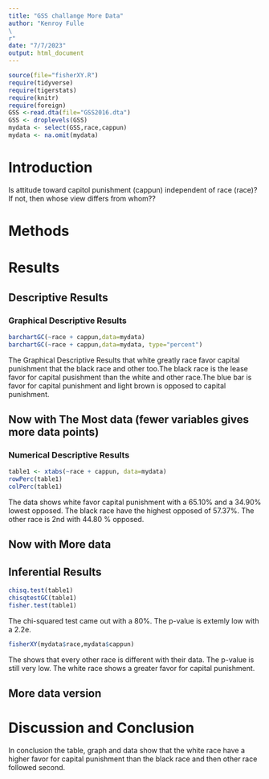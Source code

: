 ```yaml
---
title: "GSS challange More Data"
author: "Kenroy Fulle
\
r"
date: "7/7/2023"
output: html_document
---
```








```r
source(file="fisherXY.R")
require(tidyverse)
require(tigerstats)
require(knitr)
require(foreign)
GSS <-read.dta(file="GSS2016.dta")
GSS <- droplevels(GSS)
mydata <- select(GSS,race,cappun)
mydata <- na.omit(mydata)
```

# Introduction

<!--In this section you explain what you are trying to show.  Where did the data come from?  What is the research or other question you are trying to answer?.  If you skimp in this section expect to be marked down in your grade. Paint a picture of the project a couple of paragraphs is expected!-->

Is attitude toward capitol punishment (cappun) independent of race (race)?
If not, then whose view differs from whom??

# Methods

<!--Decide on your methods:  use "variable analysis" or other appropriate descriptors.  Make sure to choose at least one graphical method and at least one numerical method. Discuss what data manipulations may be needed for example subsetting or other binning procedures and what sort of graphical displays and inferential tools will be used!-->

# Results

<!--Divide this section into two sub-sections:  One for your descriptive  results and one for your inferential results.!-->

## Descriptive Results

### Graphical Descriptive Results

```r
barchartGC(~race + cappun,data=mydata)
barchartGC(~race + cappun,data=mydata, type="percent")

```
The Graphical Descriptive Results that white greatly race favor capital punishment that the black race and other too.The black race is the lease favor for capital pusishment than the white and other race.The blue bar is favor for capital punishment and light brown is opposed to capital punishment.


<!--Graphical results here.  Make sure to show your code.  Provide appropriate labels for axes, giving units if possible, and provide a good title for the graph, too.  Use the graphical results to describe the patterns if any that exist in the data as focused toward the research question. Bottom line is to explain the features of the graph that are relevant to conforming or departing to what is expected by your null hypothesis !-->



## Now with The Most data (fewer variables gives more data points)



### Numerical Descriptive Results

<!--Numerical results go here. Use the numerical results to describe the patterns if any that exist in the data as focused toward the research question!-->


```r
table1 <- xtabs(~race + cappun, data=mydata)
rowPerc(table1)
colPerc(table1)
```

The data shows white favor capital punishment with a 65.10% and a 34.90% lowest opposed. The black race have the highest opposed of 57.37%. The other race is 2nd with 44.80 % opposed.


## Now with More data



## Inferential Results

<!--State hypothesis clearly.  Make sure your discussion of the inferential test covers all the aspects that the test output produces, such as test statistic, p-value etc.  Make a decision about the null hypothesis, explain the assumptions on which the selected test/procedure was based, and why the chosen procedure satisfys the assumptions and is appropriate to answer the research question!-->

```r
chisq.test(table1)
chisqtestGC(table1)
fisher.test(table1)
```

The chi-squared test came out with a 80%. The p-value is extemly low with a 2.2e.


```r
fisherXY(mydata$race,mydata$cappun)
```

The shows that every other race is different with their data. The p-value is still very low. The white race shows a greater favor for capital punishment.


## More data version


# Discussion and Conclusion

<!--Discussion and conclusion here.  If you found a relationship be sure to consider whether the relationship occurs because one of the variavbles causes the other, or whether they perhasps are related for some other reason.  Watch the chapter 6 videos from the GeorgeTown videos collection.!-->


In conclusion the table, graph and data show that the white race have a higher favor for capital punishment than the black race and then other race followed second.



